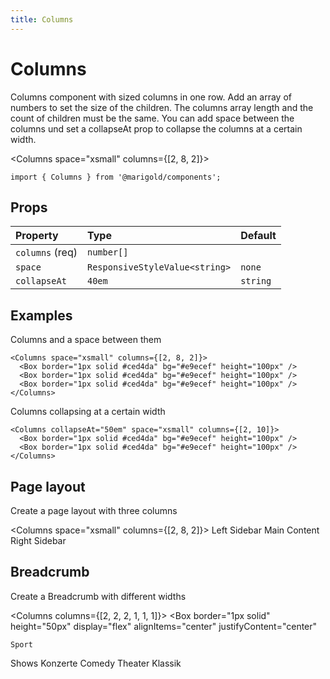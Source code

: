 ```yaml
---
title: Columns
---
```


# Columns

Columns component with sized columns in one row. Add an array of numbers to set the size of the children. The columns array length and the count of children must be the same. You can add space between the columns und set a collapseAt prop to collapse the columns at a certain width.

<Columns space="xsmall" columns={[2, 8, 2]}>
  <Box border="1px solid #ced4da" bg="#e9ecef" height="100px" />
  <Box border="1px solid #ced4da" bg="#e9ecef" height="100px" />
  <Box border="1px solid #ced4da" bg="#e9ecef" height="100px" />
</Columns>

```tsx onlyCode
import { Columns } from '@marigold/components';
```

## Props

| Property        | Type                           | Default  |
| :-------------- | :----------------------------- | :------- |
| `columns` (req) | `number[]`                     |          |
| `space`         | `ResponsiveStyleValue<string>` | `none`   |
| `collapseAt`    | `40em`                         | `string` |

## Examples

Columns and a space between them

```tsx expandCode
<Columns space="xsmall" columns={[2, 8, 2]}>
  <Box border="1px solid #ced4da" bg="#e9ecef" height="100px" />
  <Box border="1px solid #ced4da" bg="#e9ecef" height="100px" />
  <Box border="1px solid #ced4da" bg="#e9ecef" height="100px" />
</Columns>
```

Columns collapsing at a certain width

```tsx
<Columns collapseAt="50em" space="xsmall" columns={[2, 10]}>
  <Box border="1px solid #ced4da" bg="#e9ecef" height="100px" />
  <Box border="1px solid #ced4da" bg="#e9ecef" height="100px" />
</Columns>
```

## Page layout

Create a page layout with three columns

<Columns space="xsmall" columns={[2, 8, 2]}>
  <Box border="1px solid #ced4da" bg="#e9ecef" height="250px" p="xsmall">
    Left Sidebar
  </Box>
  <Box border="1px solid #ced4da" bg="#e9ecef" height="250px" p="xsmall">
    Main Content
  </Box>
  <Box border="1px solid #ced4da" bg="#e9ecef" height="250px" p="xsmall">
    Right Sidebar
  </Box>
</Columns>

## Breadcrumb

Create a Breadcrumb with different widths

<Columns columns={[2, 2, 2, 1, 1, 1]}>
  <Box
    border="1px solid"
    height="50px"
    display="flex"
    alignItems="center"
    justifyContent="center"
  >
    Sport
  </Box>
  <Box
    border="1px solid"
    height="50px"
    display="flex"
    alignItems="center"
    justifyContent="center"
  >
    Shows
  </Box>
  <Box
    border="1px solid"
    height="50px"
    display="flex"
    alignItems="center"
    justifyContent="center"
  >
    Konzerte
  </Box>
  <Box
    border="1px solid"
    height="50px"
    display="flex"
    alignItems="center"
    justifyContent="center"
  >
    Comedy
  </Box>
  <Box
    border="1px solid"
    height="50px"
    display="flex"
    alignItems="center"
    justifyContent="center"
  >
    Theater
  </Box>
  <Box
    border="1px solid"
    height="50px"
    display="flex"
    alignItems="center"
    justifyContent="center"
  >
    Klassik
  </Box>
</Columns>

